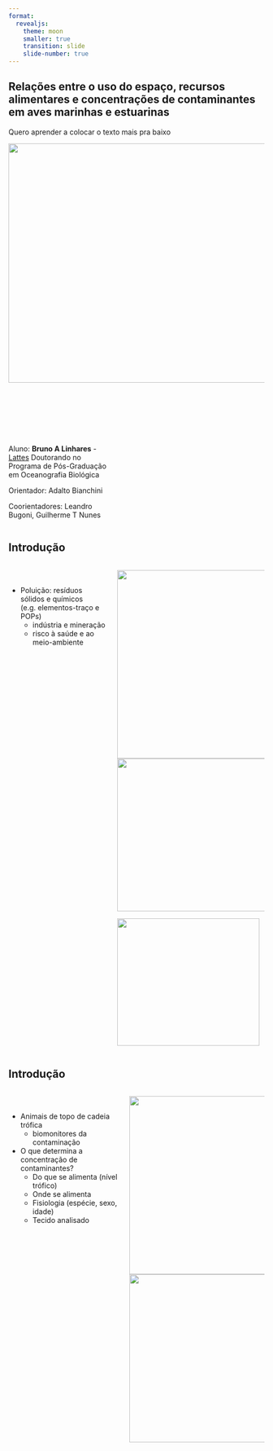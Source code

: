 ```yaml
---
format: 
  revealjs: 
    theme: moon
    smaller: true
    transition: slide
    slide-number: true
---
```


## Relações entre o uso do espaço, recursos alimentares e concentrações de contaminantes em aves marinhas e estuarinas 

::: footer
Quero aprender a colocar o texto mais pra baixo
:::

![](Imagem1_presentacao.jpg){.absolute top=200 right=0 width="600" height="470"}



::: {.column width="40%"}

<br>

<br>

<br>

Aluno: **Bruno A Linhares**  - [Lattes](http://lattes.cnpq.br/5600969476991900)
  Doutorando no Programa de Pós-Graduação em Oceanografia Biológica


Orientador: Adalto Bianchini  

Coorientadores: Leandro Bugoni, Guilherme T Nunes

:::



## Introdução
::: columns
::: {.column width="40%"}

<br>

- Poluição: resíduos sólidos e químicos (e.g. elementos-traço e POPs)
  - indústria e mineração
  - risco à saúde e ao meio-ambiente

:::

::: {.column width="60%"}
![](Imagem2_presentacao.jpg){.absolute top=0 right=100 width="500" height="370"}
![](Imagem4_presentacao.jpg){.absolute bottom=0 right=250 width="400" height="300"}

![](Imagem3_presentacao.jpg){.absolute top=250 right=0 width="280" height="250"}

:::
:::



## Introdução 
::: columns
::: {.column width="45%"}

<br>

- Animais de topo de cadeia trófica
  - biomonitores da contaminação 

- O que determina a concentração de contaminantes?
  - Do que se alimenta (nível trófico)
  - Onde se alimenta
  - Fisiologia (espécie, sexo, idade)
  - Tecido analisado

:::
::: {.column width="55%"}
![](Imagem5_presentacao.jpg){.absolute top=0 right=0 width="500" height="350"}
![](Imagem6_presentacao.jpg){.absolute bottom=0 right=0 width="500" height="330"}
:::
:::
